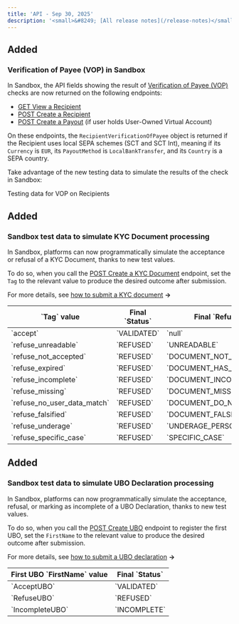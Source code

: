 ```yaml
---
title: 'API - Sep 30, 2025'  
description: '<small>&#8249; [All release notes](/release-notes)</small>'
---
```


## <div class="pill pill-green">Added</div>
### Verification of Payee (VOP) in Sandbox

In Sandbox, the API fields showing the result of [Verification of Payee (VOP)](/guides/vop/recipients-payouts) checks are now returned on the following endpoints:
- [GET View a Recipient](/api-reference/recipients/view-recipient)
- [POST Create a Recipient](/api-reference/recipients/create-recipient)
- [POST Create a Payout](/api-reference/payouts/create-payout) (if user holds User-Owned Virtual Account)

On these endpoints, the `RecipientVerificationOfPayee` object is returned if the Recipient uses local SEPA schemes (SCT and SCT Int), meaning if its `Currency` is `EUR`, its `PayoutMethod` is `LocalBankTransfer`, and its `Country` is a SEPA country.

Take advantage of the new testing data to simulate the results of the check in Sandbox: 

<CardGroup cols={2}>
<Card title="Guide" href="/guides/vop/recipients-payouts#testing">
Testing data for VOP on Recipients
</Card>
</CardGroup>

## <div class="pill pill-green">Added</div>
### Sandbox test data to simulate KYC Document processing

In Sandbox, platforms can now programmatically simulate the acceptance or refusal of a KYC Document, thanks to new test values. 

To do so, when you call the [POST Create a KYC Document](/api-reference/kyc-documents/create-kyc-document) endpoint, set the `Tag` to the relevant value to produce the desired outcome after submission.

For more details, see [how to submit a KYC document](/guides/users/verification/documents/submission/how-to) **&rarr;**

<table>
<thead>
<tr>
<th class="header">
`Tag` value
</th>
<th class="header">
Final `Status`
</th>
<th class="header">
Final `RefusedReasonType`
</th>
</tr>
</thead>
<tbody>
<tr>
<td class="table-content">
`accept`
</td>
<td class="table-content">
`VALIDATED`
</td>
<td class="table-content">
`null`
</td>
</tr>
<tr>
<td class="table-content">
`refuse_unreadable`
</td>
<td class="table-content">
`REFUSED`
</td>
<td class="table-content">
`UNREADABLE`
</td>
</tr>
<tr>
<td class="table-content">
`refuse_not_accepted`
</td>
<td class="table-content">
`REFUSED`
</td>
<td class="table-content">
`DOCUMENT_NOT_ACCEPTED`
</td>
</tr>
<tr>
<td class="table-content">
`refuse_expired`
</td>
<td class="table-content">
`REFUSED`
</td>
<td class="table-content">
`DOCUMENT_HAS_EXPIRED`
</td>
</tr>
<tr>
<td class="table-content">
`refuse_incomplete`
</td>
<td class="table-content">
`REFUSED`
</td>
<td class="table-content">
`DOCUMENT_INCOMPLETE`
</td>
</tr>
<tr>
<td class="table-content">
`refuse_missing`
</td>
<td class="table-content">
`REFUSED`
</td>
<td class="table-content">
`DOCUMENT_MISSING`
</td>
</tr>
<tr>
<td class="table-content">
`refuse_no_user_data_match`
</td>
<td class="table-content">
`REFUSED`
</td>
<td class="table-content">
`DOCUMENT_DO_NOT_MATCH_USER_DATA`
</td>
</tr>
<tr>
<td class="table-content">
`refuse_falsified`
</td>
<td class="table-content">
`REFUSED`
</td>
<td class="table-content">
`DOCUMENT_FALSIFIED`
</td>
</tr>
<tr>
<td class="table-content">
`refuse_underage`
</td>
<td class="table-content">
`REFUSED`
</td>
<td class="table-content">
`UNDERAGE_PERSON`
</td>
</tr>
<tr>
<td class="table-content">
`refuse_specific_case`
</td>
<td class="table-content">
`REFUSED`
</td>
<td class="table-content">
`SPECIFIC_CASE`
</td>
</tr>
</tbody>
</table>

## <div class="pill pill-green">Added</div>
### Sandbox test data to simulate UBO Declaration processing

In Sandbox, platforms can now programmatically simulate the acceptance, refusal, or marking as incomplete of a UBO Declaration, thanks to new test values. 

To do so, when you call the [POST Create UBO](/api-reference/ubo-declarations/create-ubo) endpoint to register the first UBO, set the `FirstName` to the relevant value to produce the desired outcome after submission.

For more details, see [how to submit a UBO declaration](/guides/users/verification/beneficial-owners/how-to) **&rarr;**

<table>
<thead>
<tr>
<th class="header">
First UBO `FirstName` value
</th>
<th class="header">
Final `Status`
</th>
</tr>
</thead>
<tbody>
<tr>
<td class="table-content">
`AcceptUBO`
</td>
<td class="table-content">
`VALIDATED`
</td>
</tr>
<tr>
<td class="table-content">
`RefuseUBO`
</td>
<td class="table-content">
`REFUSED`
</td>
</tr>
<tr>
<td class="table-content">
`IncompleteUBO`
</td>
<td class="table-content">
`INCOMPLETE`
</td>
</tr>
</tbody>
</table>
